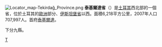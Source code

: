 [[File:Locator_map-Tekirdağ_Province.png|right]]
'''泰基爾達省'''（{{lang-tr|Tekirdağ}}）是[[土耳其|土耳其]]西北部的一個省，位於土耳其的[[歐洲|歐洲]]部分、[[伊斯坦堡省|伊斯坦堡省]]以西。面積6,218平方公里，2007年人口707,997人。首府[[泰基爾達|泰基爾達]]。

下分九縣。

{{Turkey}}

[[Category:土耳其行政區劃|T]]